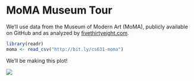 # MoMA Museum Tour 

We’ll use data from the Museum of Modern Art (MoMA), publicly available on GitHub and as analyzed by [fivethirtyeight.com](https://fivethirtyeight.com/features/a-nerds-guide-to-the-2229-paintings-at-moma/).

```r
library(readr)
moma <- read_csv("http://bit.ly/cs631-moma")
```


We'll be making this plot!

![](images/lab02.png)
